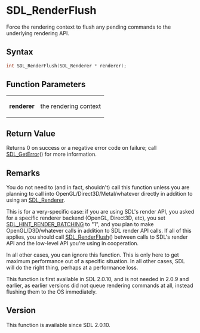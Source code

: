 = SDL_RenderFlush =

Force the rendering context to flush any pending commands to the underlying rendering API.

== Syntax ==

<syntaxhighlight lang='c'>
int SDL_RenderFlush(SDL_Renderer * renderer);
</syntaxhighlight>

== Function Parameters ==

{|
|'''renderer'''
|the rendering context
|}

== Return Value ==

Returns 0 on success or a negative error code on failure; call
[[SDL_GetError]]() for more information.

== Remarks ==

You do not need to (and in fact, shouldn't) call this function unless you
are planning to call into OpenGL/Direct3D/Metal/whatever directly in
addition to using an [[SDL_Renderer]].

This is for a very-specific case: if you are using SDL's render API, you
asked for a specific renderer backend (OpenGL, Direct3D, etc), you set
[[SDL_HINT_RENDER_BATCHING]] to "1", and you plan to make
OpenGL/D3D/whatever calls in addition to SDL render API calls. If all of
this applies, you should call [[SDL_RenderFlush]]() between calls to SDL's
render API and the low-level API you're using in cooperation.

In all other cases, you can ignore this function. This is only here to get
maximum performance out of a specific situation. In all other cases, SDL
will do the right thing, perhaps at a performance loss.

This function is first available in SDL 2.0.10, and is not needed in 2.0.9
and earlier, as earlier versions did not queue rendering commands at all,
instead flushing them to the OS immediately.

== Version ==

This function is available since SDL 2.0.10.


